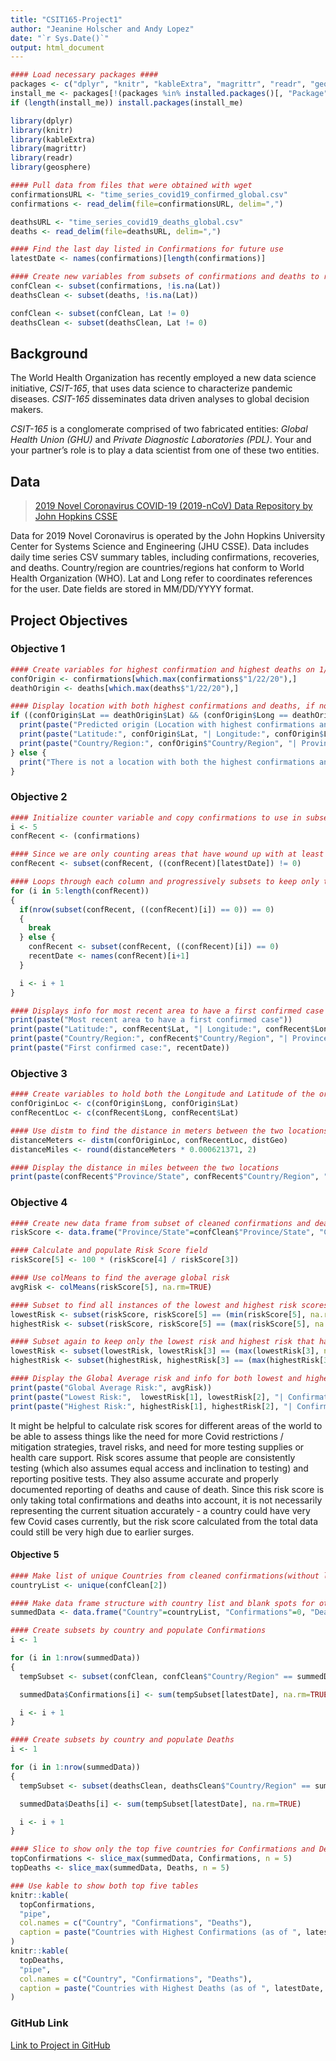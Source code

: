 ```yaml
---
title: "CSIT165-Project1"
author: "Jeanine Holscher and Andy Lopez"
date: "`r Sys.Date()`"
output: html_document
---
```

```r
#### Load necessary packages ####
packages <- c("dplyr", "knitr", "kableExtra", "magrittr", "readr", "geosphere")
install_me <- packages[!(packages %in% installed.packages()[, "Package"])]
if (length(install_me)) install.packages(install_me)

library(dplyr)
library(knitr)
library(kableExtra)
library(magrittr)
library(readr)
library(geosphere)

#### Pull data from files that were obtained with wget
confirmationsURL <- "time_series_covid19_confirmed_global.csv"
confirmations <- read_delim(file=confirmationsURL, delim=",")

deathsURL <- "time_series_covid19_deaths_global.csv"
deaths <- read_delim(file=deathsURL, delim=",")

#### Find the last day listed in Confirmations for future use
latestDate <- names(confirmations)[length(confirmations)]

#### Create new variables from subsets of confirmations and deaths to remove locations with NA or 0 for Latitude for future use 
confClean <- subset(confirmations, !is.na(Lat))
deathsClean <- subset(deaths, !is.na(Lat))

confClean <- subset(confClean, Lat != 0)
deathsClean <- subset(deathsClean, Lat != 0)
```

## Background
The World Health Organization has recently employed a new data science initiative, *CSIT-165*, that uses data science to characterize pandemic diseases. 
*CSIT-165* disseminates data driven analyses to global decision makers.

*CSIT-165* is a conglomerate comprised of two fabricated entities: *Global Health Union (GHU)* and *Private Diagnostic Laboratories (PDL)*. 
Your and your partner's role is to play a data scientist from one of these two entities.

## Data
> [2019 Novel Coronavirus COVID-19 (2019-nCoV) Data Repository by John Hopkins CSSE](https://github.com/CSSEGISandData/COVID-19/tree/master/csse_covid_19_data/csse_covid_19_time_series)

Data for 2019 Novel Coronavirus is operated by the John Hopkins University Center for Systems Science and Engineering (JHU CSSE).
Data includes daily time series CSV summary tables, including confirmations, recoveries, and deaths. 
Country/region are countries/regions hat conform to World Health Organization (WHO).
Lat and Long refer to coordinates references for the user. 
Date fields are stored in MM/DD/YYYY format.

## Project Objectives

### Objective 1
```r
#### Create variables for highest confirmation and highest deaths on 1/22/20
confOrigin <- confirmations[which.max(confirmations$"1/22/20"),]
deathOrigin <- deaths[which.max(deaths$"1/22/20"),]

#### Display location with both highest confirmations and deaths, if none qualify display a different message
if ((confOrigin$Lat == deathOrigin$Lat) && (confOrigin$Long == deathOrigin$Long)) {
  print(paste("Predicted origin (Location with highest confirmations and deaths on 1/22/20)"))
  print(paste("Latitude:", confOrigin$Lat, "| Longitude:", confOrigin$Long))
  print(paste("Country/Region:", confOrigin$"Country/Region", "| Province/State:", confOrigin$"Province/State"))
} else {
  print("There is not a location with both the highest confirmations and deaths.")
}
```

### Objective 2
```r
#### Initialize counter variable and copy confirmations to use in subsetting
i <- 5
confRecent <- (confirmations)

#### Since we are only counting areas that have wound up with at least one case, subset to remove those who ended at 0 confirmed cases at the last listed date in confirmations
confRecent <- subset(confRecent, ((confRecent)[latestDate]) != 0)

#### Loops through each column and progressively subsets to keep only those rows which are still at 0 confirmations, and breaks the loop when the next subset would result in no data
for (i in 5:length(confRecent))
{
  if(nrow(subset(confRecent, ((confRecent)[i]) == 0)) == 0)
  {
    break
  } else {
    confRecent <- subset(confRecent, ((confRecent)[i]) == 0) 
    recentDate <- names(confRecent)[i+1]
  }

  i <- i + 1
}

#### Displays info for most recent area to have a first confirmed case
print(paste("Most recent area to have a first confirmed case"))
print(paste("Latitude:", confRecent$Lat, "| Longitude:", confRecent$Long))
print(paste("Country/Region:", confRecent$"Country/Region", "| Province/State:", confRecent$"Province/State"))
print(paste("First confirmed case:", recentDate))
```

### Objective 3
```r
#### Create variables to hold both the Longitude and Latitude of the origin and recent locations
confOriginLoc <- c(confOrigin$Long, confOrigin$Lat)
confRecentLoc <- c(confRecent$Long, confRecent$Lat)

#### Use distm to find the distance in meters between the two locations and then convert to miles
distanceMeters <- distm(confOriginLoc, confRecentLoc, distGeo)
distanceMiles <- round(distanceMeters * 0.000621371, 2)

#### Display the distance in miles between the two locations
print(paste(confRecent$"Province/State", confRecent$"Country/Region", "is", distanceMiles, "miles away from", confOrigin$"Province/State", confOrigin$"Country/Region"))
```

### Objective 4
```r
#### Create new data frame from subset of cleaned confirmations and deaths(without locations with NA or 0 for Latitude)
riskScore <- data.frame("Province/State"=confClean$"Province/State", "Country/Region"=confClean$"Country/Region", "Confirmations"=confClean[latestDate], "Deaths"=deathsClean[latestDate], "Risk Score"=0)

#### Calculate and populate Risk Score field
riskScore[5] <- 100 * (riskScore[4] / riskScore[3])

#### Use colMeans to find the average global risk
avgRisk <- colMeans(riskScore[5], na.rm=TRUE)

#### Subset to find all instances of the lowest and highest risk scores 
lowestRisk <- subset(riskScore, riskScore[5] == (min(riskScore[5], na.rm=TRUE)))
highestRisk <- subset(riskScore, riskScore[5] == (max(riskScore[5], na.rm=TRUE)))

#### Subset again to keep only the lowest risk and highest risk that have the highest confirmations
lowestRisk <- subset(lowestRisk, lowestRisk[3] == (max(lowestRisk[3], na.rm=TRUE)))
highestRisk <- subset(highestRisk, highestRisk[3] == (max(highestRisk[3], na.rm=TRUE)))

#### Display the Global Average risk and info for both lowest and highest risk locations
print(paste("Global Average Risk:", avgRisk))
print(paste("Lowest Risk:",  lowestRisk[1], lowestRisk[2], "| Confirmations:", lowestRisk[3], "| Deaths:", lowestRisk[4], "| Risk:", round(lowestRisk[5], 2)))
print(paste("Highest Risk:", highestRisk[1], highestRisk[2], "| Confirmations:", highestRisk[3], "| Deaths:", highestRisk[4], "| Risk:", round(highestRisk[5], 2)))
```

It might be helpful to calculate risk scores for different areas of the world to be able to assess things like the need for more Covid restrictions / mitigation strategies, travel risks, and need for more testing supplies or health care support. Risk scores assume that people are consistently testing (which also assumes equal access and inclination to testing) and reporting positive tests. They also assume accurate and properly documented reporting of deaths and cause of death. Since this risk score is only taking total confirmations and deaths into account, it is not necessarily representing the current situation accurately - a country could have very few Covid cases currently, but the risk score calculated from the total data could still be very high due to earlier surges.

#### Objective 5
```r
#### Make list of unique Countries from cleaned confirmations(without locations with NA or 0 for Latitude)
countryList <- unique(confClean[2])

#### Make data frame structure with country list and blank spots for other data
summedData <- data.frame("Country"=countryList, "Confirmations"=0, "Deaths"=0)

#### Create subsets by country and populate Confirmations
i <- 1

for (i in 1:nrow(summedData))
{
  tempSubset <- subset(confClean, confClean$"Country/Region" == summedData$Country[i])

  summedData$Confirmations[i] <- sum(tempSubset[latestDate], na.rm=TRUE)

  i <- i + 1
}

#### Create subsets by country and populate Deaths
i <- 1

for (i in 1:nrow(summedData))
{
  tempSubset <- subset(deathsClean, deathsClean$"Country/Region" == summedData$Country[i])

  summedData$Deaths[i] <- sum(tempSubset[latestDate], na.rm=TRUE)

  i <- i + 1
}

#### Slice to show only the top five countries for Confirmations and Deaths
topConfirmations <- slice_max(summedData, Confirmations, n = 5)
topDeaths <- slice_max(summedData, Deaths, n = 5)

### Use kable to show both top five tables
knitr::kable(
  topConfirmations,
  "pipe",
  col.names = c("Country", "Confirmations", "Deaths"),
  caption = paste("Countries with Highest Confirmations (as of ", latestDate, ")")
)
knitr::kable(
  topDeaths,
  "pipe",
  col.names = c("Country", "Confirmations", "Deaths"),
  caption = paste("Countries with Highest Deaths (as of ", latestDate, ")")
)
```

### GitHub Link

[Link to Project in GitHub](https://github.com/jholscher1885/CSIT165-Project1)





